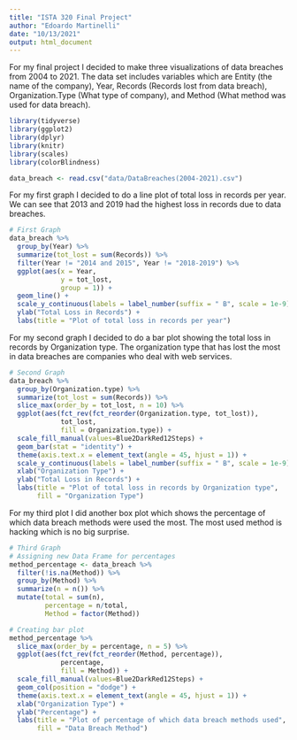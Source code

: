 ---
title: "ISTA 320 Final Project"
author: "Edoardo Martinelli"
date: "10/13/2021"
output: html_document
---

For my final project I decided to make three visualizations of data breaches from 2004 to 2021.
The data set includes variables which are Entity (the name of the company), Year, Records (Records lost from data breach),
Organization.Type (What type of company), and Method (What method was used for data breach). 

```{r}
library(tidyverse)
library(ggplot2)
library(dplyr)
library(knitr)
library(scales)
library(colorBlindness)

data_breach <- read.csv("data/DataBreaches(2004-2021).csv")
```

For my first graph I decided to do a line plot of total loss in records per year.
We can see that 2013 and 2019 had the highest loss in records due to data breaches.

```{r}
# First Graph
data_breach %>%
  group_by(Year) %>%
  summarize(tot_lost = sum(Records)) %>%
  filter(Year != "2014 and 2015", Year != "2018-2019") %>% 
  ggplot(aes(x = Year,
             y = tot_lost,
             group = 1)) +
  geom_line() +
  scale_y_continuous(labels = label_number(suffix = " B", scale = 1e-9)) +
  ylab("Total Loss in Records") +
  labs(title = "Plot of total loss in records per year")
```


For my second graph I decided to do a bar plot showing the total loss in records by Organization type.
The organization type that has lost the most in data breaches are companies who deal with web services.

```{r}
# Second Graph
data_breach %>% 
  group_by(Organization.type) %>% 
  summarize(tot_lost = sum(Records)) %>%
  slice_max(order_by = tot_lost, n = 10) %>%
  ggplot(aes(fct_rev(fct_reorder(Organization.type, tot_lost)),
             tot_lost,
             fill = Organization.type)) +
  scale_fill_manual(values=Blue2DarkRed12Steps) +
  geom_bar(stat = "identity") +
  theme(axis.text.x = element_text(angle = 45, hjust = 1)) +
  scale_y_continuous(labels = label_number(suffix = " B", scale = 1e-9)) +
  xlab("Organization Type") +
  ylab("Total Loss in Records") +
  labs(title = "Plot of total loss in records by Organization type",
       fill = "Organization Type")
```


For my third plot I did another box plot which shows the percentage of which data breach methods were used the most.
The most used method is hacking which is no big surprise.

```{r}
# Third Graph
# Assigning new Data Frame for percentages
method_percentage <- data_breach %>%
  filter(!is.na(Method)) %>%
  group_by(Method) %>%
  summarize(n = n()) %>%
  mutate(total = sum(n),
         percentage = n/total,
         Method = factor(Method))

# Creating bar plot
method_percentage %>%
  slice_max(order_by = percentage, n = 5) %>%
  ggplot(aes(fct_rev(fct_reorder(Method, percentage)),
             percentage,
             fill = Method)) +
  scale_fill_manual(values=Blue2DarkRed12Steps) +
  geom_col(position = "dodge") +
  theme(axis.text.x = element_text(angle = 45, hjust = 1)) +
  xlab("Organization Type") +
  ylab("Percentage") +
  labs(title = "Plot of percentage of which data breach methods used",
       fill = "Data Breach Method")
```

